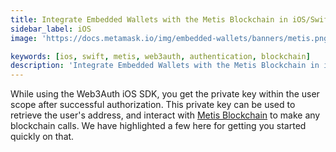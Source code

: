 ```yaml
---
title: Integrate Embedded Wallets with the Metis Blockchain in iOS/Swift Applications
sidebar_label: iOS
image: 'https://docs.metamask.io/img/embedded-wallets/banners/metis.png'

keywords: [ios, swift, metis, web3auth, authentication, blockchain]
description: 'Integrate Embedded Wallets with the Metis Blockchain in iOS/Swift Applications | Embedded Wallets'
---
```



<SEO
  title="Integrate Embedded Wallets with the Metis Blockchain in iOS/Swift Applications"
  description="Integrate Embedded Wallets with the Metis Blockchain in iOS/Swift Applications | Embedded Wallets"
  image="https://docs.metamask.io/img/embedded-wallets/banners/metis.png"
  slug="/embedded-wallets/connect-blockchain/evm/metis/ios"
/>

While using the Web3Auth iOS SDK, you get the private key within the user scope after successful authorization. This private key can be used to retrieve the user's address, and interact with [Metis Blockchain](https://metis.io) to make any blockchain calls. We have highlighted a few here for getting you started quickly on that.

<EVMInteraction />
